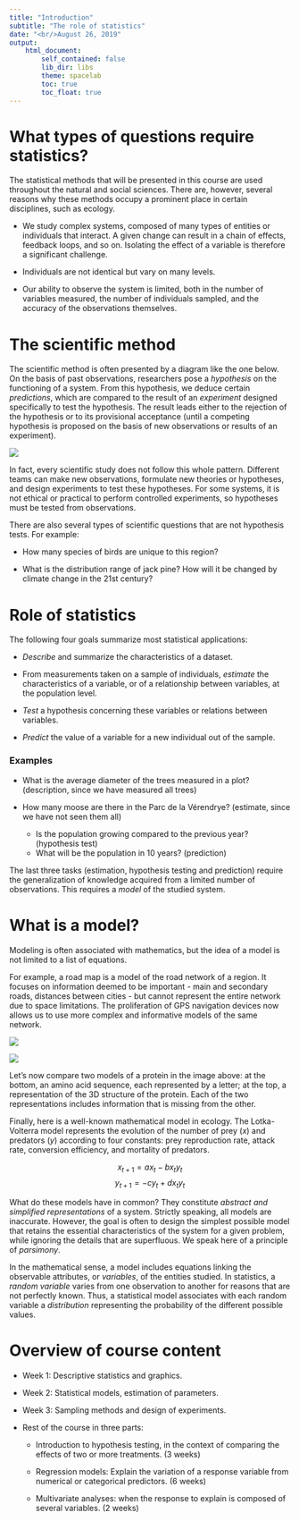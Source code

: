 ```yaml
---
title: "Introduction"
subtitle: "The role of statistics"
date: "<br/>August 26, 2019"
output: 
    html_document:
        self_contained: false
        lib_dir: libs
        theme: spacelab
        toc: true
        toc_float: true
---
```


# What types of questions require statistics?

The statistical methods that will be presented in this course are used throughout the natural and social sciences. There are, however, several reasons why these methods occupy a prominent place in certain disciplines, such as ecology.

- We study complex systems, composed of many types of entities or individuals that interact. A given change can result in a chain of effects, feedback loops, and so on. Isolating the effect of a variable is therefore a significant challenge.

- Individuals are not identical but vary on many levels.

- Our ability to observe the system is limited, both in the number of variables measured, the number of individuals sampled, and the accuracy of the observations themselves.


# The scientific method

The scientific method is often presented by a diagram like the one below. On the basis of past observations, researchers pose a *hypothesis* on the functioning of a system. From this hypothesis, we deduce certain *predictions*, which are compared to the result of an *experiment* designed specifically to test the hypothesis. The result leads either to the rejection of the hypothesis or to its provisional acceptance (until a competing hypothesis is proposed on the basis of new observations or results of an experiment).

<img class = "plain" src = "../images/methode_sci.png">

In fact, every scientific study does not follow this whole pattern. Different teams can make new observations, formulate new theories or hypotheses, and design experiments to test these hypotheses. For some systems, it is not ethical or practical to perform controlled experiments, so hypotheses must be tested from observations.

There are also several types of scientific questions that are not hypothesis tests. For example:

- How many species of birds are unique to this region?

- What is the distribution range of jack pine? How will it be changed by climate change in the 21st century?


# Role of statistics

The following four goals summarize most statistical applications:

- *Describe* and summarize the characteristics of a dataset.

- From measurements taken on a sample of individuals, *estimate* the characteristics of a variable, or of a relationship between variables, at the population level.

- *Test* a hypothesis concerning these variables or relations between variables.

- *Predict* the value of a variable for a new individual out of the sample.

### Examples

- What is the average diameter of the trees measured in a plot? (description, since we have measured all trees)

- How many moose are there in the Parc de la Vérendrye? (estimate, since we have not seen them all)
    + Is the population growing compared to the previous year? (hypothesis test)
    + What will be the population in 10 years? (prediction)
    

The last three tasks (estimation, hypothesis testing and prediction) require the generalization of knowledge acquired from a limited number of observations. This requires a *model* of the studied system.


# What is a model?

Modeling is often associated with mathematics, but the idea of a model is not limited to a list of equations.

For example, a road map is a model of the road network of a region. It focuses on information deemed to be important - main and secondary roads, distances between cities - but cannot represent the entire network due to space limitations. The proliferation of GPS navigation devices now allows us to use more complex and informative models of the same network.

![](../images/carte_routiere.png)

![](../images/protein_seq.jpg)

Let's now compare two models of a protein in the image above: at the bottom, an amino acid sequence, each represented by a letter; at the top, a representation of the 3D structure of the protein. Each of the two representations includes information that is missing from the other.

Finally, here is a well-known mathematical model in ecology. The Lotka-Volterra model represents the evolution of the number of prey ($x$) and predators ($y$) according to four constants: prey reproduction rate, attack rate, conversion efficiency, and mortality of predators.

$$ x_ {t + 1} = a x_t - b x_t y_t $$
$$ y_ {t + 1} = -c y_t + d x_t y_t $$

What do these models have in common? They constitute *abstract and simplified representations* of a system. Strictly speaking, all models are inaccurate. However, the goal is often to design the simplest possible model that retains the essential characteristics of the system for a given problem, while ignoring the details that are superfluous. We speak here of a principle of *parsimony*.

In the mathematical sense, a model includes equations linking the observable attributes, or *variables*, of the entities studied. In statistics, a *random variable* varies from one observation to another for reasons that are not perfectly known. Thus, a statistical model associates with each random variable a *distribution* representing the probability of the different possible values.


# Overview of course content

- Week 1: Descriptive statistics and graphics.

- Week 2: Statistical models, estimation of parameters.

- Week 3: Sampling methods and design of experiments.

- Rest of the course in three parts:

    + Introduction to hypothesis testing, in the context of comparing the effects of two or more treatments. (3 weeks)
    
    + Regression models: Explain the variation of a response variable from numerical or categorical predictors. (6 weeks)
    
    + Multivariate analyses: when the response to explain is composed of several variables. (2 weeks)
